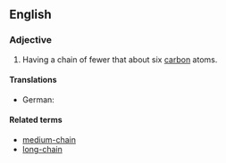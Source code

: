 ==English==

===Adjective===
{{en-adj|head=[[short]]-[[chain]]|-}}

# {{context|organic chemistry|of an aliphatic compound|lang=en}} Having a chain of fewer that about six [[carbon]] atoms.

====Translations====
{{trans-top}}
* German: {{t|de|kurzkettig}}
{{trans-mid}}
{{trans-bottom}}

====Related terms====
* [[medium-chain]]
* [[long-chain]]